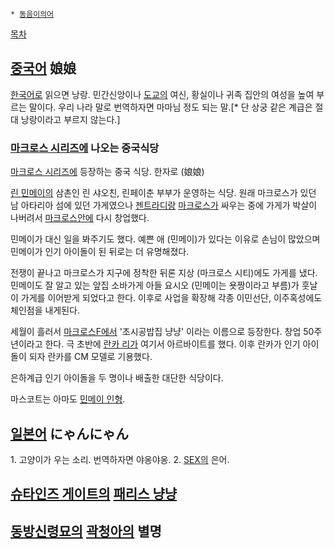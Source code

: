 * [[동음이의어]]

[[목차]]
== [[중국어]] 娘娘 ==
[[한국어]]로 읽으면 낭랑.
민간신앙이나 [[도교]]의 여신, 황실이나 귀족 집안의 여성을 높여 부르는 말이다.
우리 나라 말로 번역하자면 마마님 정도 되는 말.[* 단 상궁 같은 계급은 절대 낭랑이라고 부르지 않는다.]

=== [[마크로스 시리즈]]에 나오는 중국식당 ===
{{{#!html
<object width="560" height="340"><param name="movie" value="http://www.youtube.com/v/l5W_rnvPJRY?fs=1&amp;hl=ja_JP&amp;rel=0"></param><param name="allowFullScreen" value="true"></param><param name="allowscriptaccess" value="always"></param><embed src="http://www.youtube.com/v/l5W_rnvPJRY?fs=1&amp;hl=ja_JP&amp;rel=0" type="application/x-shockwave-flash" allowscriptaccess="always" allowfullscreen="true" width="560" height="340"></embed></object>}}}

[[마크로스 시리즈]]에 등장하는 중국 식당. 한자로 (娘娘)

[[린 민메이]]의 삼촌인 린 샤오친, 린페이춘 부부가 운영하는 식당. 원래 마크로스가 있던 남 아타리아 섬에 있던 가게였으나 [[젠트라디]]랑 [[마크로스]]가 싸우는 중에 가게가 박살이 나버려서 [[마크로스]]안에 다시 창업했다.

민메이가 대신 일을 봐주기도 했다. 예쁜 애 (민메이)가 있다는 이유로 손님이 많았으며 민메이가 인기 아이돌이 된 뒤로는 더 유명해졌다.

전쟁이 끝나고 마크로스가 지구에 정착한 뒤론 지상 (마크로스 시티)에도 가게를 냈다. 민메이도 잘 알고 있는 앞집 소바가게 아들 요시오 (민메이는 욧짱이라고 부름)가 훗날 이 가게를 이어받게 되었다고 한다. 이후로 사업을 확장해 각종 이민선단, 이주혹성에도 체인점을 내게된다.

세월이 흘러서 [[마크로스F]]에서 '초시공밥집 냥냥' 이라는 이름으로 등장한다. 창업 50주년이라고 한다. 극 초반에 [[란카 리]]가 여기서 아르바이트를 했다. 이후 란카가 인기 아이돌이 되자 란카를 CM 모델로 기용했다.

은하계급 인기 아이돌을 두 명이나 배출한 대단한 식당이다.

마스코트는 아마도 [[민메이 인형]].

== [[일본어]] にゃんにゃん ==
1. 고양이가 우는 소리. 번역하자면 야옹야옹.
2. [[SEX]]의 은어.

== [[슈타인즈 게이트]]의 [[패리스 냥냥]] ==
== [[동방신령묘]]의 [[곽청아]]의 별명 ==
